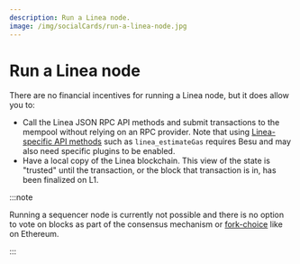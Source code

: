 ```yaml
---
description: Run a Linea node.
image: /img/socialCards/run-a-linea-node.jpg
---
```



# Run a Linea node

There are no financial incentives for running a Linea node, but it does allow you to:

- Call the Linea JSON RPC API methods and submit transactions to the mempool without relying on an 
RPC provider. Note that using [Linea-specific API methods](/developers/reference/api) such as 
`linea_estimateGas` requires Besu and may also need specific plugins to be enabled. 
- Have a local copy of the Linea blockchain. This view of the state is "trusted" until the transaction, or the
    block that transaction is in, has been finalized on L1.

:::note

Running a sequencer node is currently not possible and there is no option to vote on blocks as part of the consensus
mechanism or [fork-choice](https://eth2book.info/capella/part3/forkchoice/#whats-a-fork-choice) like on Ethereum.

:::

<DocCardList />
